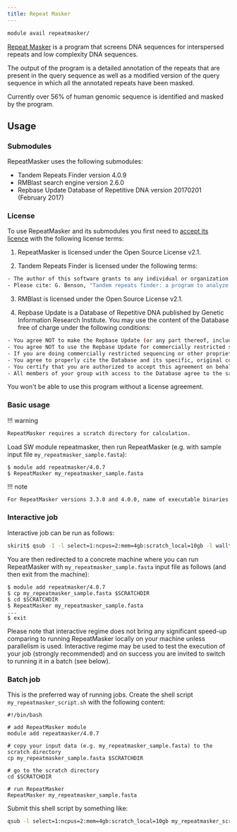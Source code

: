 ```yaml
---
title: Repeat Masker
---
```

```bash
module avail repeatmasker/
```

[Repeat Masker](https://www.repeatmasker.org/) is a program that screens DNA sequences for interspersed repeats and low complexity DNA sequences. 

The output of the program is a detailed annotation of the repeats that are present in the query sequence as well as a modified version of the query sequence in which all the annotated repeats have been masked. 

Currently over 56% of human genomic sequence is identified and masked by the program.

## Usage

### Submodules

RepeatMasker uses the following submodules:

- Tandem Repeats Finder version 4.0.9
- RMBlast search engine version 2.6.0
- Repbase Update Database of Repetitive DNA version 20170201 (February 2017)

### License

To use RepeatMasker and its submodules you first need to [accept its licence](https://signup.e-infra.cz/fed/registrar/?vo=meta&group=lic_repeatmasker) with the following license terms:

1. RepeatMasker is licensed under the Open Source License v2.1.

2. Tandem Repeats Finder is licensed under the following terms:
```bash
- The author of this software grants to any individual or organization the right to use and to make an unlimited number of copies of this software. You may not de-compile, disassemble, reverse engineer, or modify the software. This software cannot be sold, incorporated into commercial software or redistributed. The author of this software accepts no responsibility for damages resulting from the use of this software and makes no warranty or representation, either express or implied, including but not limited to, any implied warranty of merchantability or fitness for a particular purpose. This software is provided as is, and the user assumes all risks when using it.
- Please cite: G. Benson, "Tandem repeats finder: a program to analyze DNA sequences" Nucleic Acids Research (1999) Vol. 27, No. 2, pp. 573-580.
```

3. RMBlast is licensed under the Open Source License v2.1.

4. Repbase Update is a Database of Repetitive DNA published by Genetic Information Research Institute. You may use the content of the Database free of charge under the following conditions:
```bash
- You agree NOT to make the Repbase Update (or any part thereof, including Repbase Reports, Repeat Maps and other derived materials, modified or not) available to anyone outside your research group. "Make available" includes leaving the data where it may be accessible to outside individuals without your direct knowledge (e.g. on a computer to which people outside your group have login privileges), as well as directly providing it to someone. Refer any requests for the Database to GIRI.
- You agree NOT to use the Repbase Update for commercially restricted sequencing and/or proprietary sequence analysis. Commercially restricted sequencing is defined as sequencing for which a company retains patenting or licensing rights regarding the sequence, or the right to restrict or delay dissemination of the sequence; with the sole exception that sequencing is not considered to be commercially restricted if it is federally funded and the investigators adopt the data release policies endorsed at the Wellcome Trust-sponsored Bermuda meeting, i.e. immediate release of data as it is generated).
- If you are doing commercially restricted sequencing or other proprietary activities involving any portion of Repbase Update you must commercial register at GIRI.
- You agree to properly cite the Database and its specific, original contributions if directly related to your work (details).
- You certify that you are authorized to accept this agreement on behalf of your institution.
- All members of your group with access to the Database agree to the same conditions.
```

You won't be able to use this program without a license agreement.

### Basic usage

!!! warning
```bash
RepeatMasker requires a scratch directory for calculation.
```

Load SW module repeatmasker, then run RepeatMasker (e.g. with sample input file `my_repeatmasker_sample.fasta`):

```
$ module add repeatmasker/4.0.7
$ RepeatMasker my_repeatmasker_sample.fasta
```

!!! note
```bash
For RepeatMasker versions 3.3.0 and 4.0.0, name of executable binaries is `repeatmasker`. For versions 4.0.6 and 4.0.7, the binary name is `RepeatMasker`.
```

### Interactive job

Interactive job can be run as follows:

```bash
skirit$ qsub -I -l select=1:ncpus=2:mem=4gb:scratch_local=10gb -l walltime=1:00:00
```

You are then redirected to a concrete machine where you can run RepeatMasker with `my_repeatmasker_sample.fasta` input file as follows (and then exit from the machine):

```
$ module add repeatmasker/4.0.7
$ cp my_repeatmasker_sample.fasta $SCRATCHDIR
$ cd $SCRATCHDIR
$ RepeatMasker my_repeatmasker_sample.fasta
...
$ exit
```

Please note that interactive regime does not bring any significant speed-up comparing to running RepeatMasker locally on your machine unless parallelism is used. Interactive regime may be used to test the execution of your job (strongly recommended) and on success you are invited to switch to running it in a batch (see below).

### Batch job

This is the preferred way of running jobs. Create the shell script `my_repeatmasker_script.sh` with the following content:

```
#!/bin/bash

# add RepeatMasker module
module add repeatmasker/4.0.7

# copy your input data (e.g. my_repeatmasker_sample.fasta) to the scratch directory
cp my_repeatmasker_sample.fasta $SCRATCHDIR

# go to the scratch directory
cd $SCRATCHDIR

# run RepeatMasker
RepeatMasker my_repeatmasker_sample.fasta
```

Submit this shell script by something like:

```bash
qsub -l select=1:ncpus=2:mem=4gb:scratch_local=10gb my_repeatmasker_script.sh
```



